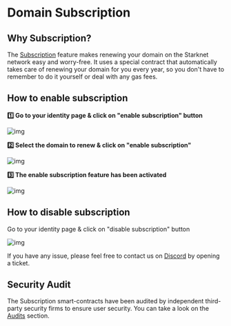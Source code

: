 # Domain Subscription

## Why Subscription?

The [Subscription](https://app.starknet.id/subscription) feature makes renewing your domain on the Starknet network easy and worry-free. It uses a special contract that automatically takes care of renewing your domain for you every year, so you don't have to remember to do it yourself or deal with any gas fees.

## How to enable subscription

**1️⃣ Go to your identity page & click on "enable subscription" button**

![img](public/illustrations/enable.webp)

**2️⃣ Select the domain to renew & click on "enable subscription"**

![img](public/illustrations/domain-renew-enable.webp)

**3️⃣ The enable subscription feature has been activated**

![img](public/illustrations/validate.webp)

## How to disable subscription

Go to your identity page & click on "disable subscription" button

![img](public/illustrations/disable_new.webp)

If you have any issue, please feel free to contact us on [Discord](https://discord.com/invite/qypnmzkhbc) by opening a ticket.

## Security Audit

The Subscription smart-contracts have been audited by independent third-party security firms to ensure user security. You can take a look on the [Audits](https://github.com/lfglabs-dev/auto_renew_contract/tree/main/audits) section.